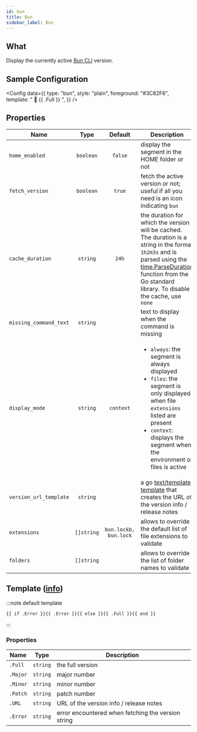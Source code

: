 ```yaml
---
id: bun
title: Bun
sidebar_label: Bun
---
```


## What

Display the currently active [Bun CLI][bun-docs] version.

## Sample Configuration


<Config
  data={{
    type: "bun",
    style: "plain",
    foreground: "#3C82F6",
    template: " 🥟 {{ .Full }} ",
  }}
/>

## Properties

| Name                   |    Type    |        Default        | Description                                                                                                                                                                                                                          |
| ---------------------- | :--------: | :-------------------: | ------------------------------------------------------------------------------------------------------------------------------------------------------------------------------------------------------------------------------------ |
| `home_enabled`         | `boolean`  |        `false`        | display the segment in the HOME folder or not                                                                                                                                                                                        |
| `fetch_version`        | `boolean`  |         `true`        | fetch the active version or not; useful if all you need is an icon indicating `bun`                                                                                                                                                  |
| `cache_duration`       |  `string`  |         `24h`         | the duration for which the version will be cached. The duration is a string in the format `1h2m3s` and is parsed using the [time.ParseDuration] function from the Go standard library. To disable the cache, use `none`              |
| `missing_command_text` |  `string`  |                       | text to display when the command is missing                                                                                                                                                                                          |
| `display_mode`         |  `string`  |       `context`       | <ul><li>`always`: the segment is always displayed</li><li>`files`: the segment is only displayed when file `extensions` listed are present</li><li>`context`: displays the segment when the environment or files is active</li></ul> |
| `version_url_template` |  `string`  |                       | a go [text/template][go-text-template] [template][templates] that creates the URL of the version info / release notes                                                                                                                |
| `extensions`           | `[]string` | `bun.lockb, bun.lock` | allows to override the default list of file extensions to validate                                                                                                                                                                   |
| `folders`              | `[]string` |                       | allows to override the list of folder names to validate                                                                                                                                                                              |

## Template ([info][templates])

:::note default template

```template
{{ if .Error }}{{ .Error }}{{ else }}{{ .Full }}{{ end }}
```

:::

### Properties

| Name     | Type     | Description                                        |
| -------- | -------- | -------------------------------------------------- |
| `.Full`  | `string` | the full version                                   |
| `.Major` | `string` | major number                                       |
| `.Minor` | `string` | minor number                                       |
| `.Patch` | `string` | patch number                                       |
| `.URL`   | `string` | URL of the version info / release notes            |
| `.Error` | `string` | error encountered when fetching the version string |

[go-text-template]: https://golang.org/pkg/text/template/
[templates]: /docs/configuration/templates
[bun-docs]: https://bun.sh/
[time.ParseDuration]: https://golang.org/pkg/time/#ParseDuration
